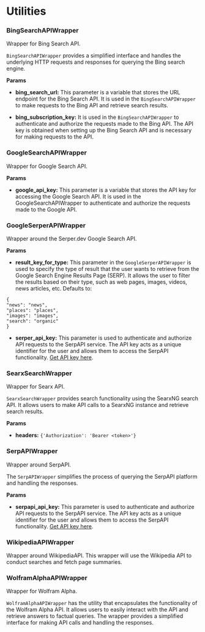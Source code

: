 # Utilities


### BingSearchAPIWrapper


Wrapper for Bing Search API.

`BingSearchAPIWrapper` provides a simplified interface and handles the underlying HTTP requests and responses for querying the Bing search engine.

**Params**

- **bing_search_url:** This parameter is a variable that stores the URL endpoint for the Bing Search API. It is used in the `BingSearchAPIWrapper` to make requests to the Bing API and retrieve search results.

- **bing_subscription_key:** It is used in the `BingSearchAPIWrapper` to authenticate and authorize the requests made to the Bing API. The API key is obtained when setting up the Bing Search API and is necessary for making requests to the API.


### GoogleSearchAPIWrapper

Wrapper for Google Search API.

**Params**

- **google_api_key:** This parameter is a variable that stores the API key for accessing the Google Search API. It is used in the GoogleSearchAPIWrapper to authenticate and authorize the requests made to the Google API. 


### GoogleSerperAPIWrapper

Wrapper around the Serper.dev Google Search API.


**Params**

- **result_key_for_type:** This parameter in the `GoogleSerperAPIWrapper` is used to specify the type of result that the user wants to retrieve from the Google Search Engine Results Page (SERP). It allows the user to filter the results based on their type, such as web pages, images, videos, news articles, etc.  Defaults to:
```
{
"news": "news",
"places": "places",
"images": "images",
"search": "organic"
}
```

- **serper_api_key:** This parameter is used to authenticate and authorize API requests to the SerpAPI service. The API key acts as a unique identifier for the user and allows them to access the SerpAPI functionality. [Get API key here](https://serpapi.com/).


### SearxSearchWrapper

Wrapper for Searx API.

`SearxSearchWrapper` provides search functionality using the SearxNG search API. It allows users to make API calls to a SearxNG instance and retrieve search results.

**Params**

- **headers:** `{'Authorization': 'Bearer <token>'}`


### SerpAPIWrapper


Wrapper around SerpAPI.

The `SerpAPIWrapper` simplifies the process of querying the SerpAPI platform and handling the responses.

**Params**

- **serpapi_api_key:** This parameter is used to authenticate and authorize API requests to the SerpAPI service. The API key acts as a unique identifier for the user and allows them to access the SerpAPI functionality. [Get API key here](https://serpapi.com/).


### WikipediaAPIWrapper

Wrapper around WikipediaAPI. This wrapper will use the Wikipedia API to conduct searches and fetch page summaries.


### WolframAlphaAPIWrapper

Wrapper for Wolfram Alpha.

`WolframAlphaAPIWrapper` has the utility that encapsulates the functionality of the Wolfram Alpha API. It allows users to easily interact with the API and retrieve answers to factual queries. The wrapper provides a simplified interface for making API calls and handling the responses.